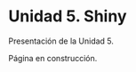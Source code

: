 ```{=latex}
\thispagestyle{primerapagina}
```

# Unidad 5. Shiny

Presentación de la Unidad 5.

::: {.en-construccion data-latex=""}
Página en construcción.
:::
